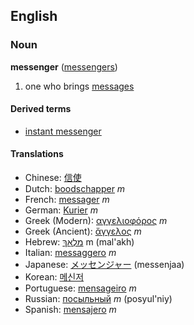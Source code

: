 ==English==
===Noun===
'''messenger''' ([[messengers]])

# one who brings [[message]]s

====Derived terms====
*[[instant messenger]]

====Translations====
*Chinese: [[信使]]
*Dutch: [[boodschapper]] ''m''
*French: [[messager]] ''m''
*German: [[Kurier]] ''m''
*Greek (Modern): [[αγγελιοφόρος]] ''m''
*Greek (Ancient): [[ἄγγελος]] ''m''
*Hebrew: [[מלאך|מַלְאָךְ]] m (mal'akh)
*Italian: [[messaggero]] ''m''
*Japanese: [[メッセンジャー]] (messenjaa)
*Korean: [[메신저]]
*Portuguese: [[mensageiro]] ''m''
*Russian: [[посыльный]] ''m'' (posyul'niy)
*Spanish: [[mensajero]] ''m''